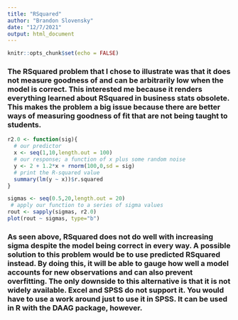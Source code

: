 ```yaml
---
title: "RSquared"
author: "Brandon Slovensky"
date: "12/7/2021"
output: html_document
---
```


```r
knitr::opts_chunk$set(echo = FALSE)
```

### The RSquared problem that I chose to illustrate was that it does not measure goodness of and can be arbitrarily low when the model is correct. This interested me because it renders everything learned about RSquared in business stats obsolete. This makes the problem a big issue because there are better ways of measuring goodness of fit that are not being taught to students.

```r
r2.0 <- function(sig){
  # our predictor
  x <- seq(1,10,length.out = 100)   
  # our response; a function of x plus some random noise
  y <- 2 + 1.2*x + rnorm(100,0,sd = sig) 
  # print the R-squared value
  summary(lm(y ~ x))$r.squared          
}

sigmas <- seq(0.5,20,length.out = 20)
 # apply our function to a series of sigma values
rout <- sapply(sigmas, r2.0)            
plot(rout ~ sigmas, type="b")
```

### As seen above, RSquared does not do well with increasing sigma despite the model being correct in every way. A possible solution to this problem would be to use predicted RSquared instead. By doing this, it will be able to gauge how well a model accounts for new observations and can also prevent overfitting. The only downside to this alternative is that it is not widely available. Excel and SPSS do not support it. You would have to use a work around just to use it in SPSS. It can be used in R with the DAAG package, however.